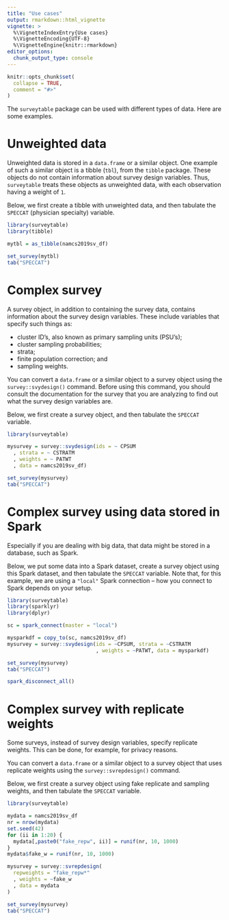 ```yaml
---
title: "Use cases"
output: rmarkdown::html_vignette
vignette: >
  %\VignetteIndexEntry{Use cases}
  %\VignetteEncoding{UTF-8}
  %\VignetteEngine{knitr::rmarkdown}
editor_options: 
  chunk_output_type: console
---
```


```r
knitr::opts_chunk$set(
  collapse = TRUE,
  comment = "#>"
)
```

The `surveytable` package can be used with different types of data. Here are 
some examples. 

# Unweighted data

Unweighted data is stored in a `data.frame` or a similar object. One example of such
a similar object is a tibble (`tbl`), from the `tibble` package. These objects do not 
contain information about survey design variables. Thus, `surveytable` treats these
objects as unweighted data, with each observation having a weight of `1`. 

Below, we first create a tibble with unweighted data, and then tabulate the 
`SPECCAT` (physician specialty) variable.

```r
library(surveytable)
library(tibble)

mytbl = as_tibble(namcs2019sv_df)

set_survey(mytbl)
tab("SPECCAT")
```

# Complex survey

A survey object, in addition to containing the survey data, contains information
about the survey design variables. These include variables that specify such things as:

* cluster ID’s, also known as primary sampling units (PSU’s);
* cluster sampling probabilities; 
* strata; 
* finite population correction; and 
* sampling weights.

You can convert a `data.frame` or a similar object to a survey object using the 
`survey::svydesign()` command. Before using this command, you should consult the documentation
for the survey that you are analyzing to find out what the survey design variables are.

Below, we first create a survey object, and then tabulate the `SPECCAT` variable.

```r
library(surveytable)

mysurvey = survey::svydesign(ids = ~ CPSUM
  , strata = ~ CSTRATM
  , weights = ~ PATWT
  , data = namcs2019sv_df)

set_survey(mysurvey)
tab("SPECCAT")
```

# Complex survey using data stored in Spark

Especially if you are dealing with big data, that data might be stored in a database, 
such as Spark. 

Below, we put some data into a Spark dataset, create a survey object using this Spark dataset, 
and then tabulate the `SPECCAT` variable. Note that, for this example, we are using a 
`"local"` Spark connection -- how you connect to Spark depends on your setup.

```r
library(surveytable)
library(sparklyr)
library(dplyr)

sc = spark_connect(master = "local")

mysparkdf = copy_to(sc, namcs2019sv_df)
mysurvey = survey::svydesign(ids = ~CPSUM, strata = ~CSTRATM
                             , weights = ~PATWT, data = mysparkdf)

set_survey(mysurvey)
tab("SPECCAT")

spark_disconnect_all()
```

# Complex survey with replicate weights

Some surveys, instead of survey design variables, specify replicate weights. This
can be done, for example, for privacy reasons.

You can convert a `data.frame` or a similar object to a survey object that uses 
replicate weights using the `survey::svrepdesign()` command.

Below, we first create a survey object using fake replicate and sampling weights, 
and then tabulate the `SPECCAT` variable.

```r
library(surveytable)

mydata = namcs2019sv_df
nr = nrow(mydata)
set.seed(42)
for (ii in 1:20) {
  mydata[,paste0("fake_repw", ii)] = runif(nr, 10, 1000)
}
mydata$fake_w = runif(nr, 10, 1000)

mysurvey = survey::svrepdesign(
  repweights = "fake_repw*"
  , weights = ~fake_w
  , data = mydata
)

set_survey(mysurvey)
tab("SPECCAT")
```
